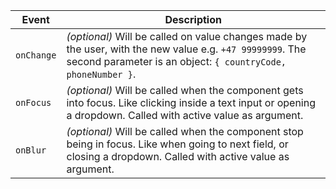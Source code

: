 | Event      | Description                                                                                                                                                               |
| ---------- | ------------------------------------------------------------------------------------------------------------------------------------------------------------------------- |
| `onChange` | _(optional)_ Will be called on value changes made by the user, with the new value e.g. `+47 99999999`. The second parameter is an object: `{ countryCode, phoneNumber }`. |
| `onFocus`  | _(optional)_ Will be called when the component gets into focus. Like clicking inside a text input or opening a dropdown. Called with active value as argument.            |
| `onBlur`   | _(optional)_ Will be called when the component stop being in focus. Like when going to next field, or closing a dropdown. Called with active value as argument.           |
